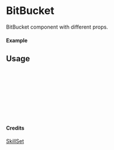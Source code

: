 
<Meta of={BitBucket} title="SkillSet/BitBucket" />

# BitBucket

BitBucket component with different props.

#### Example

<Canvas of={BitBucket.Primary} />

## Usage

```ts
import { BitBucket } from "yadl-ui";

const Example = () => {
  return (
      <BitBucket />
  );
};

export default Example;
```

#### Credits
[SkillSet](https://skillicons.dev)
